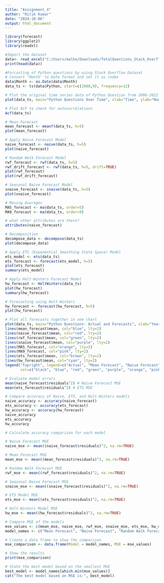 ---
title: "Assignment_4"
author: "Ritik Kumar"
date: "2024-10-06"
output: html_document
---

```{r}
library(forecast)
library(ggplot2)
library(readxl)

#Import the dataset
data<- read_excel("C:/Users/malho/Downloads/TotalQuestions_Stack_Overflow.xlsx")
print(head(data))

#Forcasting of Python questions by using Stack Overflow Dataset
# Convert 'Month' to Date format and set it as index
data$Month <- as.Date(data$Month)
data_ts <- ts(data$Python, start=c(2008,9), frequency=12)

# Plot the original time series data of Python Question from 2008-2022
plot(data_ts, main="Python Questions Over Time", xlab="Time", ylab="Number of Questions")

# Plot ACF to check for autocorrelations
Acf(data_ts)

# Mean Forecast
mean_forecast <- meanf(data_ts, h=5)
plot(mean_forecast)

# Apply Naive Forecast Model
naive_forecast <- naive(data_ts, h=5)
plot(naive_forecast)

# Random Walk Forecast Model
rwf_forecast <- rwf(data_ts, h=5)
rwf_drift_forecast <- rwf(data_ts, h=5, drift=TRUE)
plot(rwf_forecast)
plot(rwf_drift_forecast)

# Seasonal Naive Forecast Model
snaive_forecast <- snaive(data_ts, h=5)
plot(snaive_forecast)

# Moving Averages
MA5_forecast <- ma(data_ts, order=5)
MA9_forecast <- ma(data_ts, order=9)

# what other attributes are there?
attributes(naive_forecast)

# Decomposition
decompose_data <- decompose(data_ts)
plot(decompose_data)

# Apply ETS (Exponential Smoothing State Space) Model
ets_model <- ets(data_ts)
ets_forecast <- forecast(ets_model, h=5)
plot(ets_forecast)
summary(ets_model)

# Apply Holt-Winters Forecast Model
hw_forecast <- HoltWinters(data_ts)
plot(hw_forecast)
summary(hw_forecast)

# Forecasting using Holt-Winters
hw_forecast <- forecast(hw_forecast, h=5)
plot(hw_forecast)

# Plot all forecasts together in one chart
plot(data_ts, main="Python Questions: Actual and Forecasts", xlab="Year", ylab="Number of Questions", col="black")
lines(mean_forecast$mean, col="blue", lty=2)
lines(naive_forecast$mean, col="red", lty=2)
lines(rwf_forecast$mean, col="green", lty=2)
lines(snaive_forecast$mean, col="purple", lty=2)
lines(MA5_forecast, col="orange", lty=2)
lines(MA9_forecast, col="pink", lty=2)
lines(ets_forecast$mean, col="brown", lty=2)
lines(hw_forecast$mean, col="cyan", lty=2)
legend("topright", legend=c("Actual", "Mean Forecast", "Naive Forecast", "Random Walk", "Seasonal Naive", "MA5", "MA9", "ETS", "Holt-Winters"),
       col=c("black", "blue", "red", "green", "purple", "orange", "pink", "brown", "cyan"), lty=2, cex=0.8)

# Evaluate model errors
mean(naive_forecast$residuals^2) # Naive Forecast MSE
mean(ets_forecast$residuals^2) # ETS MSE

# Compare accuracy of Naive, ETS, and Holt-Winters models
naive_accuracy <- accuracy(naive_forecast)
ets_accuracy <- accuracy(ets_forecast)
hw_accuracy <- accuracy(hw_forecast)
naive_accuracy
ets_accuracy
hw_accuracy

# Calculate accuracy comparison for each model

# Naive Forecast MSE
naive_mse <- mean((naive_forecast$residuals)^2, na.rm=TRUE)

# Mean Forecast MSE
mean_mse <- mean((mean_forecast$residuals)^2, na.rm=TRUE)

# Random Walk Forecast MSE
rwf_mse <- mean((rwf_forecast$residuals)^2, na.rm=TRUE)

# Seasonal Naive Forecast MSE
snaive_mse <- mean((snaive_forecast$residuals)^2, na.rm=TRUE)

# ETS Model MSE
ets_mse <- mean((ets_forecast$residuals)^2, na.rm=TRUE)

# Holt-Winters Model MSE
hw_mse <- mean((hw_forecast$residuals)^2, na.rm=TRUE)

# Compare MSE of the models
mse_values <- c(mean_mse, naive_mse, rwf_mse, snaive_mse, ets_mse, hw_mse)
model_names <- c("Mean Forecast", "Naive Forecast", "Random Walk Forecast", "Seasonal Naive Forecast", "ETS", "Holt-Winters")

# Create a data frame to show the comparison
mse_comparison <- data.frame(Model = model_names, MSE = mse_values)

# Show the results
print(mse_comparison)

# State the best model based on the smallest MSE
best_model <- model_names[which.min(mse_values)]
cat("The best model based on MSE is:", best_model)
```